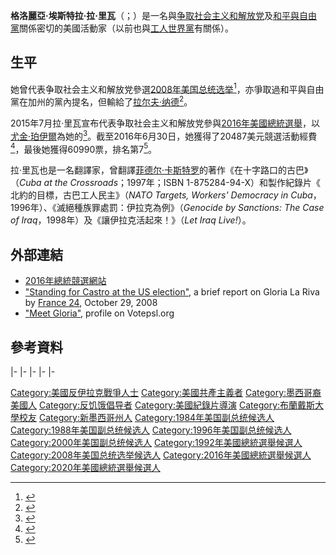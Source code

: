 {{多個問題|
{{Expand|time=2016-08-16T03:48:48+00:00}}
{{请求翻译|time=2016-08-16T03:48:48+00:00}}
}}
{{Infobox officeholder
|name	        = 格洛麗亞·拉·里瓦<br>Gloria La Riva
|image          = Gloria LaRiva15mar2008.JPG
|imagesize      = 245px
|caption        = 2008年3月15日凱萊·拉·里瓦於加利福尼亞州好萊塢進行反戰示威
|birth_date     = {{birth date and age|1954|8|13|mf=y}}
|birth_place    = {{flag|United States|1912}}[[新墨西哥州|新墨西哥州]][[阿布奎基_(新墨西哥州)|阿布奎基]]
|death_date     = 
|death_place    = 
|alma_mater     = [[布兰戴斯大学|布兰戴斯大学]]
|party          = [[争取社会主义和解放党|争取社会主义和解放党]]
|otherparty     = [[和平與自由黨|和平與自由黨]]（附屬，非党員）<br>[[工人世界党|工人世界党]]
|occupation     = 報紙印刷員、活動家
|spouse         = 
|children       = 
|religion       = 
|website        = 
}}

'''格洛麗亞·埃斯特拉·拉·里瓦'''（{{lang-en|Gloria Estela La Riva}}；{{bd|1954年|8月13日|}}）是一名與[[争取社会主义和解放党|争取社会主义和解放党]]及[[和平與自由黨|和平與自由黨]]關係密切的美國活動家（以前也與[[工人世界黨|工人世界黨]]有關係）。

==生平==
她曾代表争取社会主义和解放党參選[[2008年美国总统选举|2008年美国总统选举]]<ref>{{cite press release |title=Vote PSL in 2008! |publisher=Party for Socialism and Liberation |date=2008-01-18 |url=http://www.pslweb.org/site/News2/618315102?page=NewsArticle&id=7993&news_iv_ctrl=1261 |accessdate=2008-01-20 |deadurl=yes |archiveurl=https://web.archive.org/web/20080612172201/http://www.pslweb.org/site/News2/618315102?page=NewsArticle&id=7993&news_iv_ctrl=1261 |archivedate=2008-06-12 }}</ref>，亦爭取過和平與自由黨在加州的黨內提名，但輸給了[[拉尔夫·纳德|拉尔夫·纳德]]<ref>{{cite news |first=George |last=Watson |title=State could shape primaries |url=http://www.sbsun.com/news/ci_7867951 |work=San Bernardino County Sun |date=2008-01-02 |accessdate=2008-01-20 |deadurl=yes |archiveurl=https://web.archive.org/web/20080105000255/http://www.sbsun.com/news/ci_7867951 |archivedate=2008-01-05 }}</ref>。

2015年7月拉·里瓦宣布代表争取社会主义和解放党參與[[2016年美國總統選舉|2016年美國總統選舉]]，以[[尤金·珀伊爾|尤金·珀伊爾]]為她的{{le|競選搭檔|Running mate}}<ref>{{cite web | url=http://ballot-access.org/2015/07/24/party-for-socialism-and-liberation-announces-2016-presidential-ticket/ | title=Party for Socialism and Liberation Announces 2016 Presidential Ticket | work=[[Ballot_Access_News|Ballot Access News]] | date=July 24, 2015 | accessdate=July 25, 2015 | author=[[Richard_Winger|Winger, Richard]] | archive-date=2015-07-26 | archive-url=https://web.archive.org/web/20150726092806/http://ballot-access.org/2015/07/24/party-for-socialism-and-liberation-announces-2016-presidential-ticket/ | dead-url=no }}</ref>。截至2016年6月30日，她獲得了20487美元競選活動經費<ref>{{cite web|url=http://www.fec.gov/fecviewer/CandidateCommitteeDetail.do?candidateCommitteeId=P80005572&tabIndex=1|title=Details for Candidate ID : P80005572 Cycle|work=fec.gov|accessdate=July 29, 2016|archive-date=2016-12-24|archive-url=https://web.archive.org/web/20161224122937/http://www.fec.gov/fecviewer/CandidateCommitteeDetail.do?candidateCommitteeId=P80005572&tabIndex=1|dead-url=no}}</ref>，最後她獲得60990票，排名第7<ref name="LeipAtlas2016PrezResults">{{cite news |last=Leip |first=David |date=November 16, 2016 |title=2016 Presidential General Election Results |url=http://uselectionatlas.org/RESULTS/index.html |newspaper=[[Dave_Leip's_Atlas_of_U.S._Presidential_Elections|Dave Leip's Atlas of U.S. Presidential Elections]] |location=[[Massachusetts|Massachusetts]] |access-date=November 16, 2016 |archive-date=2016-12-29 |archive-url=https://web.archive.org/web/20161229043829/http://uselectionatlas.org/RESULTS/index.html |dead-url=no }}</ref>。

拉·里瓦也是一名翻譯家，曾翻譯[[菲德尔·卡斯特罗|菲德尔·卡斯特罗]]的著作《在十字路口的古巴》（''Cuba at the Crossroads''；1997年；ISBN 1-875284-94-X）和製作紀錄片《
北約的目標，古巴工人民主》（''NATO Targets, Workers' Democracy in Cuba''，1996年）、《滅絕種族罪處罰：伊拉克為例》（''Genocide by Sanctions: The Case of Iraq''，1998年）及《讓伊拉克活起來！》（'' Let Iraq Live!''）。

==外部連結==
*[https://web.archive.org/web/20080522123922/http://www.votepsl.org/ 2016年總統競選網站]
*[https://web.archive.org/web/20110520132934/http://www.france24.com/en/20081029-week-americas-gloria-la-riva-castro-us-election-mccain-victory-gay-marriage "Standing for Castro at the US election"], a brief report on Gloria La Riva by [[France_24|France 24]], October 29, 2008
* [https://web.archive.org/web/20160305225125/http://www.votepsl.org/meet_gloria?utm_campaign=campaignlaunch&utm_medium=email&utm_source=psl "Meet Gloria"], profile on Votepsl.org

==參考資料==
{{reflist}}

{{s-start}}
{{s-ppo}}
{{s-bef|before={{le|加夫里爾·霍姆斯|Gavrielle Holmes}}}}
{{s-ttl|rows=2|title=[[工人世界黨|工人世界黨]]副總統候選人|years=[[1984年美國總統選舉|1984年]]、[[1988年美國總統選舉|1988年]]<br>[[1996年美國總統選舉|1996年]]、[[2000年美國總統選舉|2000年]]}}
{{s-aft|after={{le|拉里·霍姆斯 (活動家)|Larry Holmes (activist)|拉里·霍姆斯}}}}
|-
{{s-bef|before={{le|拉里·霍姆斯 (活動家)|Larry Holmes (activist)|拉里·霍姆斯}}}}
{{s-aft|after={{le|特雷莎·古鐵雷斯|Teresa Gutierrez}}}}
|-
{{s-bef|before={{le|拉里·霍姆斯 (活動家)|Larry Holmes (activist)|拉里·霍姆斯}}}}
{{s-ttl|title=[[工人世界黨|工人世界黨]]總統候選人|years=[[1992年美國總統選舉|1992年]]}}
{{s-aft|after=[[莫妮卡·穆爾黑德|莫妮卡·穆爾黑德]]}}
|-
{{s-bef|before={{le|瑪麗亞·伊麗莎白·穆尼奧斯|Maria Elizabeth Munoz}}}}
{{s-ttl|title=[[和平與自由黨|和平與自由黨]][[加利福尼亞州州長|加利福尼亞州州長]]候選人|years={{le|1994年加利福尼亞州州長選舉|California gubernatorial election ,1994|1994年}}、{{le|1998年加利福尼亞州州長選舉|California gubernatorial election ,1998|1998年}}}}
{{s-aft|after=[[C·T·韋伯|C·T·韋伯]]}}
|-
{{s-none|無}}
{{s-ttl|rows=2|title=[[爭取社會主義和解放黨|爭取社會主義和解放黨]]總統候選人|years=[[2008年美國總統選舉|2008年]]<br>[[2016年美國總統選舉|2016年]]<br>[[2020年美國總統選舉|2020年]]}}
{{s-aft|after={{le|佩塔·林賽|Peta Lindsay}}}}
|-
{{s-bef|before={{le|佩塔·林賽|Peta Lindsay}}}}
{{s-inc|recent}}
{{s-end}}

{{Authority control}}
{{DEFAULTSORT:La Riva, Gloria}}

[[Category:美國反伊拉克戰爭人士|Category:美國反伊拉克戰爭人士]]
[[Category:美國共產主義者|Category:美國共產主義者]]
[[Category:墨西哥裔美國人|Category:墨西哥裔美國人]]
[[Category:反饥饿倡导者|Category:反饥饿倡导者]]
[[Category:美國紀錄片導演|Category:美國紀錄片導演]]
[[Category:布蘭戴斯大學校友|Category:布蘭戴斯大學校友]]
[[Category:新墨西哥州人|Category:新墨西哥州人]]
[[Category:1984年美国副总统候选人|Category:1984年美国副总统候选人]]
[[Category:1988年美国副总统候选人|Category:1988年美国副总统候选人]]
[[Category:1996年美国副总统候选人|Category:1996年美国副总统候选人]]
[[Category:2000年美国副总统候选人|Category:2000年美国副总统候选人]]
[[Category:1992年美國總統選舉候選人|Category:1992年美國總統選舉候選人]]
[[Category:2008年美国总统选举候选人|Category:2008年美国总统选举候选人]]
[[Category:2016年美國總統選舉候選人|Category:2016年美國總統選舉候選人]]
[[Category:2020年美國總統選舉候選人|Category:2020年美國總統選舉候選人]]